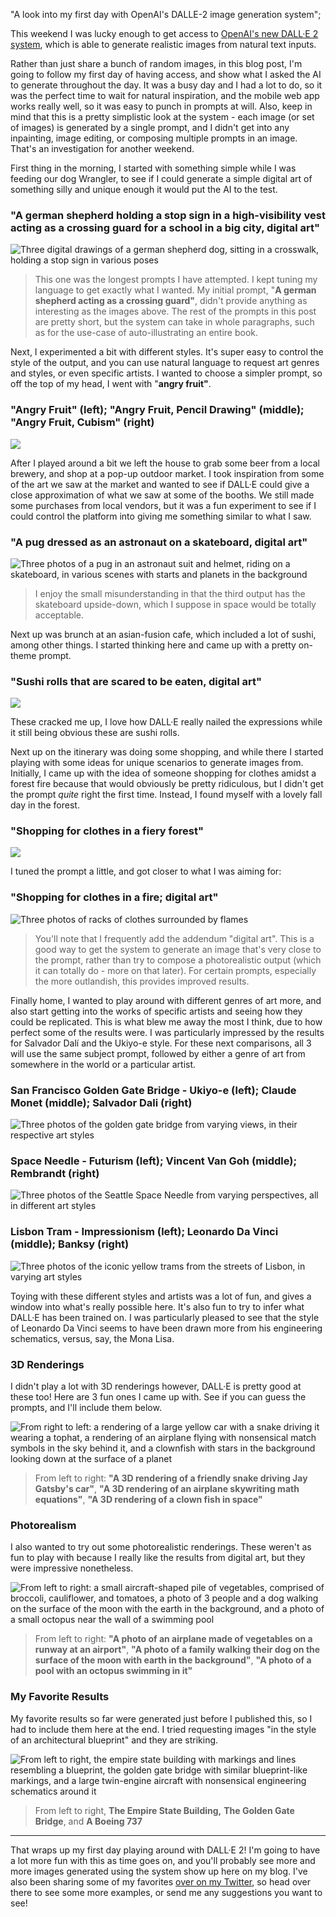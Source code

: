   "A look into my first day with OpenAI's DALLE-2 image generation system";

This weekend I was lucky enough to get access to [OpenAI's new DALL·E 2 system](https://openai.com/dall-e-2/ "DALL·E 2"), which is able to generate realistic images from natural text inputs.

Rather than just share a bunch of random images, in this blog post, I'm going to follow my first day of having access, and show what I asked the AI to generate throughout the day. It was a busy day and I had a lot to do, so it was the perfect time to wait for natural inspiration, and the mobile web app works really well, so it was easy to punch in prompts at will. Also, keep in mind that this is a pretty simplistic look at the system - each image (or set of images) is generated by a single prompt, and I didn't get into any inpainting, image editing, or composing multiple prompts in an image. That's an investigation for another weekend.

First thing in the morning, I started with something simple while I was feeding our dog Wrangler, to see if I could generate a simple digital art of something silly and unique enough it would put the AI to the test.

### "A german shepherd holding a stop sign in a high-visibility vest acting as a crossing guard for a school in a big city, digital art"

![Three digital drawings of a german shepherd dog, sitting in a crosswalk, holding a stop sign in various poses](openai-post:image-1.png?hideShadow "A german shepherd holding a stop sign in a high-visibility vest acting as a crossing guard for a school in a big city, digital art")

> This one was the longest prompts I have attempted. I kept tuning my language to get exactly what I wanted. My initial prompt, "**A german shepherd acting as a crossing guard"**, didn't provide anything as interesting as the images above. The rest of the prompts in this post are pretty short, but the system can take in whole paragraphs, such as for the use-case of auto-illustrating an entire book.

Next, I experimented a bit with different styles. It's super easy to control the style of the output, and you can use natural language to request art genres and styles, or even specific artists. I wanted to choose a simpler prompt, so off the top of my head, I went with "**angry fruit"**.

### "Angry Fruit" (left); "Angry Fruit, Pencil Drawing" (middle); "Angry Fruit, Cubism" (right)

![](openai-post:image-2.png?hideShadow)

After I played around a bit we left the house to grab some beer from a local brewery, and shop at a pop-up outdoor market. I took inspiration from some of the art we saw at the market and wanted to see if DALL·E could give a close approximation of what we saw at some of the booths. We still made some purchases from local vendors, but it was a fun experiment to see if I could control the platform into giving me something similar to what I saw.

### "A pug dressed as an astronaut on a skateboard, digital art"

![Three photos of a pug in an astronaut suit and helmet, riding on a skateboard, in various scenes with starts and planets in the background](openai-post:image-3.png?hideShadow "A pug dressed as an astronaut on a skateboard, digital art")

> I enjoy the small misunderstanding in that the third output has the skateboard upside-down, which I suppose in space would be totally acceptable.

Next up was brunch at an asian-fusion cafe, which included a lot of sushi, among other things. I started thinking here and came up with a pretty on-theme prompt.

### "Sushi rolls that are scared to be eaten, digital art"

![](openai-post:image-4.png?hideShadow)

These cracked me up, I love how DALL·E really nailed the expressions while it still being obvious these are sushi rolls.

Next up on the itinerary was doing some shopping, and while there I started playing with some ideas for unique scenarios to generate images from. Initially, I came up with the idea of someone shopping for clothes amidst a forest fire because that would obviously be pretty ridiculous, but I didn't get the prompt _quite_ right the first time. Instead, I found myself with a lovely fall day in the forest.

### "Shopping for clothes in a fiery forest"

![](openai-post:image-5.png?hideShadow)

I tuned the prompt a little, and got closer to what I was aiming for:

### "Shopping for clothes in a fire; digital art"

![Three photos of racks of clothes surrounded by flames](openai-post:image-6.png?hideShadow "Shopping for clothes in a fire; digital art")

> You'll note that I frequently add the addendum "digital art". This is a good way to get the system to generate an image that's very close to the prompt, rather than try to compose a photorealistic output (which it can totally do - more on that later). For certain prompts, especially the more outlandish, this provides improved results.

Finally home, I wanted to play around with different genres of art more, and also start getting into the works of specific artists and seeing how they could be replicated. This is what blew me away the most I think, due to how perfect some of the results were. I was particularly impressed by the results for Salvador Dalí and the Ukiyo-e style. For these next comparisons, all 3 will use the same subject prompt, followed by either a genre of art from somewhere in the world or a particular artist.

### San Francisco Golden Gate Bridge - Ukiyo-e (left); Claude Monet (middle); Salvador Dali (right)

![Three photos of the golden gate bridge from varying views, in their respective art styles](openai-post:image-7.png?hideShadow "San Francisco Golden Gate Bridge - Ukiyo-e (left); Claude Monet (middle); Salvador Dali (right)")

### Space Needle - Futurism (left); Vincent Van Goh (middle); Rembrandt (right)

![Three photos of the Seattle Space Needle from varying perspectives, all in different art styles](openai-post:image-8.png?hideShadow "Space Needle - Futurism (left); Vincent Van Goh (middle); Rembrandt (right)")

### Lisbon Tram - Impressionism (left); Leonardo Da Vinci (middle); Banksy (right)

![Three photos of the iconic yellow trams from the streets of Lisbon, in varying art styles](openai-post:image-9.png?hideShadow "Lisbon Tram - Impressionism (left); Leonardo Da Vinci (middle); Banksy (right)")

Toying with these different styles and artists was a lot of fun, and gives a window into what's really possible here. It's also fun to try to infer what DALL·E has been trained on. I was particularly pleased to see that the style of Leonardo Da Vinci seems to have been drawn more from his engineering schematics, versus, say, the Mona Lisa.

### 3D Renderings

I didn't play a lot with 3D renderings however, DALL·E is pretty good at these too! Here are 3 fun ones I came up with. See if you can guess the prompts, and I'll include them below.

![From right to left: a rendering of a large yellow car with a snake driving it wearing a tophat, a rendering of an airplane flying with nonsensical match symbols in the sky behind it, and a clownfish with stars in the background looking down at the surface of a planet](openai-post:image-10.png?hideShadow "3D Renderings")

> From left to right: **"A 3D rendering of a friendly snake driving Jay Gatsby's car"**, **"A 3D rendering of an airplane skywriting math equations"**, **"A 3D rendering of a clown fish in space"**

### Photorealism

I also wanted to try out some photorealistic renderings. These weren't as fun to play with because I really like the results from digital art, but they were impressive nonetheless.

![From left to right: a small aircraft-shaped pile of vegetables, comprised of broccoli, cauliflower, and tomatoes, a photo of 3 people and a dog walking on the surface of the moon with the earth in the background, and a photo of a small octopus near the wall of a swimming pool](openai-post:image-11.png?hideShadow "Photorealism")

> From left to right: **"A photo of an airplane made of vegetables on a runway at an airport"**, **"A photo of a family walking their dog on the surface of the moon with earth in the background"**, **"A photo of a pool with an octopus swimming in it"**

### My Favorite Results

My favorite results so far were generated just before I published this, so I had to include them here at the end. I tried requesting images "in the style of an architectural blueprint" and they are striking.

![From left to right, the empire state building with markings and lines resembling a blueprint, the golden gate bridge with similar blueprint-like markings, and a large twin-engine aircraft with nonsensical engineering schematics around it](openai-post:image-12.png?hideShadow "Blueprints")

> From left to right, **The Empire State Building,** **The Golden Gate Bridge**, and **A Boeing 737**

---

That wraps up my first day playing around with DALL·E 2! I'm going to have a lot more fun with this as time goes on, and you'll probably see more and more images generated using the system show up here on my blog. I've also been sharing some of my favorites [over on my Twitter](https://twitter.com/keegandonley/status/1528028602448625665 "Twitter Thread"), so head over there to see some more examples, or send me any suggestions you want to see!
